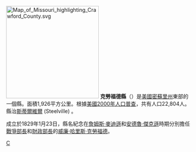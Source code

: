 {{noteTA
|T=zh-hans:克劳福德县 (密苏里州);zh-hk:克勞福德縣 (密蘇里州);zh-tw:克勞福德郡 (密蘇里州);
}}

{{Otheruses|克勞福德縣|subject=美國密蘇里州的一個縣|other=同名的縣}}
[[File:Map_of_Missouri_highlighting_Crawford_County.svg|250px]]
'''克勞福德縣'''（{{lang-en|Crawford County}}）是[[美國|美國]][[密蘇里州|密蘇里州]]東部的一個縣。面積1,926平方公里。根據[[美國2000年人口普查|美國2000年人口普查]]，共有人口22,804人。縣治[[斯蒂爾維爾|斯蒂爾維爾]] (Steelville) 。

成立於1829年1月23日，縣名紀念在[[詹姆斯·麥迪遜|詹姆斯·麥迪遜]]和[[安德魯·傑克遜|安德魯·傑克遜]]時期分別擔任[[戰爭部長|戰爭部長]]和[[美國財政部長|財政部長]]的[[威廉·哈里斯·克勞福德|威廉·哈里斯·克勞福德]]。

[[Category:密苏里州行政区划|C]]